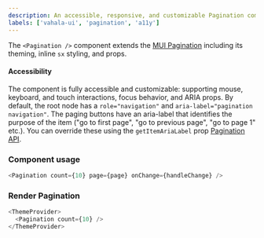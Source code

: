 ```yaml
---
description: An accessible, responsive, and customizable Pagination component.
labels: ['vahala-ui', 'pagination', 'a11y']
---
```



The `<Pagination />` component extends the [MUI Pagination](https://mui.com/material-ui/react-pagination) including its theming, inline `sx` styling, and props.

#### Accessibility

The component is fully accessible and customizable: supporting mouse, keyboard, and touch interactions, focus behavior, and ARIA props. By default, the root node has a `role="navigation"` and `aria-label="pagination navigation"`. The paging buttons have an aria-label that identifies the purpose of the item ("go to first page", "go to previous page", "go to page 1" etc.). You can override these using the `getItemAriaLabel` prop [Pagination API](https://mui.com/material-ui/api/pagination/).

### Component usage

```js
<Pagination count={10} page={page} onChange={handleChange} />
```

### Render Pagination

```js live
<ThemeProvider>
  <Pagination count={10} />
</ThemeProvider>
```
